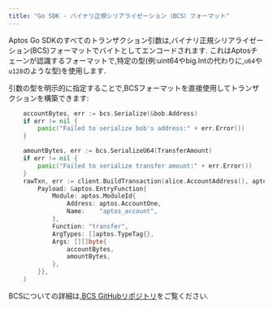```yaml
---
title: "Go SDK - バイナリ正規シリアライゼーション（BCS）フォーマット"
---
```


Aptos Go SDKのすべてのトランザクション引数は,バイナリ正規シリアライゼーション(BCS)フォーマットでバイトとしてエンコードされます.
これはAptosチェーンが認識するフォーマットで,特定の型(例:uint64やbig.Intの代わりに,`u64`や`u128`のような型)を使用します.

引数の型を明示的に指定することで,BCSフォーマットを直接使用してトランザクションを構築できます:

```go filename="example.go"
	accountBytes, err := bcs.Serialize(&bob.Address)
	if err != nil {
		panic("Failed to serialize bob's address:" + err.Error())
	}

	amountBytes, err := bcs.SerializeU64(TransferAmount)
	if err != nil {
		panic("Failed to serialize transfer amount:" + err.Error())
	}
	rawTxn, err := client.BuildTransaction(alice.AccountAddress(), aptos.TransactionPayload{
		Payload: &aptos.EntryFunction{
			Module: aptos.ModuleId{
				Address: aptos.AccountOne,
				Name:    "aptos_account",
			},
			Function: "transfer",
			ArgTypes: []aptos.TypeTag{},
			Args: [][]byte{
				accountBytes,
				amountBytes,
			},
		}},
	)
```

BCSについての詳細は,[BCS GitHubリポジトリ](https://github.com/aptos-labs/bcs)をご覧ください.
